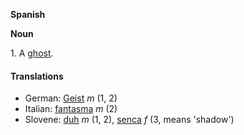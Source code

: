 '''Spanish'''

'''Noun'''


1. A [[ghost]].


====Translations====
*German: [[Geist]] ''m'' (1, 2)
*Italian: [[fantasma]] ''m'' (2)
*Slovene: [[duh]] ''m'' (1, 2), [[senca]] ''f'' (3, means 'shadow')